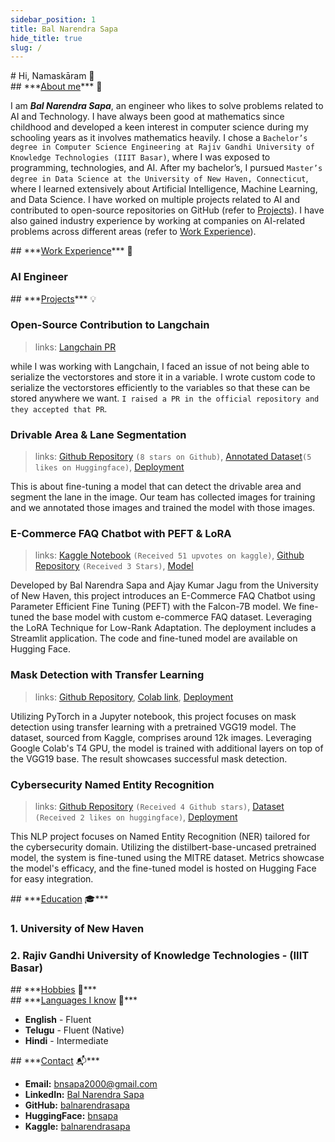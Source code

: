 ```yaml
---
sidebar_position: 1
title: Bal Narendra Sapa
hide_title: true
slug: /
---
```


<div
  style={{
    display: "flex",
    justifyContent: "flex-start",
    marginBottom: "4rem"
  }}
>
  <div
    style={{
      display: "inline-block",
      padding: "0.9rem 0.8rem 0.1rem 1.9rem",
      marginLeft: "25vw", // Moves to right on desktop
      maxWidth: "90vw"
    }}
  >
    # Hi, Namaskāram 👋
  </div>
</div>

<div style={{
  padding: "1rem 1rem 0.5rem 1.8rem",
  marginBottom: "1rem"
}}>
  ## ***<u>About me</u>*** 📝

I am ***Bal Narendra Sapa***, an engineer who likes to solve problems related to AI and Technology. I have always been good at mathematics since childhood and developed a keen interest in computer science during my schooling years as it involves mathematics heavily. I chose a `Bachelor’s degree in Computer Science Engineering at Rajiv Gandhi University of Knowledge Technologies (IIIT Basar)`, where I was exposed to programming, technologies, and AI. After my bachelor’s, I pursued `Master’s degree in Data Science at the University of New Haven, Connecticut`, where I learned extensively about Artificial Intelligence, Machine Learning, and Data Science. I have worked on multiple projects related to AI and contributed to open-source repositories on GitHub (refer to [Projects](#projects-)). I have also gained industry experience by working at companies on AI-related problems across different areas (refer to [Work Experience](#work-experience-)). 

</div>


<div style={{
  padding: "1rem 1rem 0.5rem 1.8rem",
  marginBottom: "1rem"
}}>
  ## ***<u>Work Experience</u>*** 💼

### AI Engineer
</div>


<div style={{
  padding: "1rem 1rem 0.5rem 1.8rem",
  marginBottom: "1rem"
}}>
  ## ***<u>Projects</u>*** 💡

### Open-Source Contribution to Langchain

> links: [Langchain PR](https://github.com/langchain-ai/langchain/pull/7914)

while I was working with Langchain, I faced an issue of not being able to serialize the vectorstores and store it in a variable. I wrote custom code to serialize the vectorstores efficiently to the variables so that these can be stored anywhere we want. `I raised a PR in the official repository and they accepted that PR`.

### Drivable Area & Lane Segmentation

> links: [Github Repository](https://github.com/balnarendrasapa/road-detection) `(8 stars on Github)`, [Annotated Dataset](https://huggingface.co/datasets/bnsapa/road-detection)`(5 likes on Huggingface)`, [Deployment](https://huggingface.co/spaces/bnsapa/road-detection)

This is about fine-tuning a model that can detect the drivable area and segment the lane in the image. Our team has collected images for training and we annotated those images and trained the model with those images.

### E-Commerce FAQ Chatbot with PEFT & LoRA

> links: [Kaggle Notebook](https://www.kaggle.com/code/balnarendrasapa/fine-tuning-falcon-7b-with-faq-e-com-dataset) `(Received 51 upvotes on kaggle)`, [Github Repository](https://github.com/balnarendrasapa/faq-llm) `(Received 3 Stars)`, [Model](https://huggingface.co/bnsapa/faq-llm)

Developed by Bal Narendra Sapa and Ajay Kumar Jagu from the University of New Haven, this project introduces an E-Commerce FAQ Chatbot using Parameter Efficient Fine Tuning (PEFT) with the Falcon-7B model. We fine-tuned the base model with custom e-commerce FAQ dataset. Leveraging the LoRA Technique for Low-Rank Adaptation. The deployment includes a Streamlit application. The code and fine-tuned model are available on Hugging Face.


### Mask Detection with Transfer Learning

> links: [Github Repository](https://github.com/balnarendrasapa/mask-detection), [Colab link](https://colab.research.google.com/github/balnarendrasapa/mask-detection/blob/master/face_mask_detection.ipynb), [Deployment](https://huggingface.co/spaces/bnsapa/mask-detection)

Utilizing PyTorch in a Jupyter notebook, this project focuses on mask detection using transfer learning with a pretrained VGG19 model. The dataset, sourced from Kaggle, comprises around 12k images. Leveraging Google Colab's T4 GPU, the model is trained with additional layers on top of the VGG19 base. The result showcases successful mask detection.

### Cybersecurity Named Entity Recognition

> links: [Github Repository](https://github.com/balnarendrasapa/cybersecurity-ner) `(Received 4 Github stars)`, [Dataset](https://huggingface.co/datasets/bnsapa/cybersecurity-ner) `(Received 2 likes on huggingface)`, [Deployment](https://huggingface.co/spaces/bnsapa/cybersecurity-ner)

This NLP project focuses on Named Entity Recognition (NER) tailored for the cybersecurity domain. Utilizing the distilbert-base-uncased pretrained model, the system is fine-tuned using the MITRE dataset. Metrics showcase the model's efficacy, and the fine-tuned model is hosted on Hugging Face for easy integration.
</div>

<div style={{
  padding: "1rem 1rem 0.5rem 1.8rem",
  marginBottom: "1rem"
}}>
## ***<u>Education</u> 🎓***

### 1. University of New Haven

### 2. Rajiv Gandhi University of Knowledge Technologies - (IIIT Basar)
</div>

<div style={{
  padding: "1rem 1rem 0.5rem 1.8rem",
  marginBottom: "1rem"
}}>
## ***<u>Hobbies</u> 🧶***
</div>

<div style={{
  padding: "1rem 1rem 0.5rem 1.8rem",
  marginBottom: "1rem"
}}>
## ***<u>Languages I know</u> 🧶***

- **English** - Fluent
- **Telugu** - Fluent (Native)
- **Hindi** - Intermediate
</div>

<div style={{
  padding: "1rem 1rem 0.5rem 1.8rem",
  marginBottom: "1rem"
}}>
## ***<u>Contact</u> 📬***

- **Email:** [bnsapa2000@gmail.com](mailto:bnsapa2000@gmail.com)
- **LinkedIn:** [Bal Narendra Sapa](https://www.linkedin.com/in/balnarendrasapa/)
- **GitHub:** [balnarendrasapa](https://github.com/balnarendrasapa)
- **HuggingFace:** [bnsapa](https://huggingface.co/bnsapa)
- **Kaggle:** [balnarendrasapa](https://www.kaggle.com/balnarendrasapa)

</div>